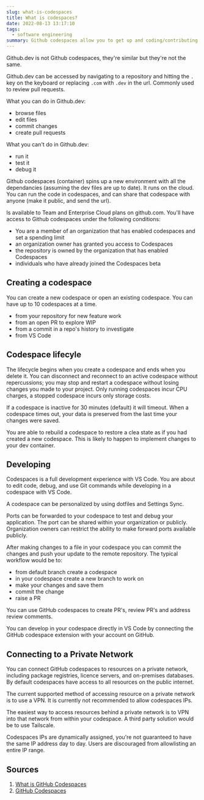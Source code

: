 ```yaml
---
slug: what-is-codespaces
title: What is codespaces?
date: 2022-08-13 13:17:10
tags:
  - software engineering
summary: Github codespaces allow you to get up and coding/contributing quickly
---
```

Github.dev is not Github codespaces, they're similar but they're not the same. 

Github.dev can be accessed by navigating to a repository and hitting the `.` key on the keyboard or replacing `.com` with `.dev` in the url. Commonly used to review pull requests.

What you can do in Github.dev:
- browse files
- edit files
- commit changes
- create pull requests

What you can't do in Github.dev:
- run it
- test it
- debug it

Github codespaces (container) spins up a new environment with all the dependancies (assuming the dev files are up to date). It runs on the cloud. You can run the code in codespaces, and can share that codespace with anyone (make it public, and send the url). 

Is available to Team and Enterprise Cloud plans on github.com. You'll have access to Github codespaces under the following conditions:
- You are a member of an organization that has enabled codespaces and set a spending limit
- an organization owner has granted you access to Codespaces
- the repository is owned by the organization that has enabled Codespaces
- individuals who have already joined the Codespaces beta

## Creating a codespace
You can create a new codespace or open an existing codespace. You can have up to 10 codespaces at a time.
- from your repository for new feature work
- from an open PR to explore WIP
- from a commit in a repo's history to investigate
- from VS Code

## Codespace lifecyle
The lifecycle begins when you create a codespace and ends when you delete it. You can disconnect and reconnect to an active codespace without repercussions; you may stop and restart a codespace without losing changes you made to your project. Only running codespaces incur CPU charges, a stopped codespace incurs only storage costs. 

If a codespace is inactive for 30 minutes (default) it will timeout. When a codespace times out, your data is preserved from the last time your changes were saved.

You are able to rebuild a codespace to restore a clea state as if you had created a new codespace. This is likely to happen to implement changes to your dev container.

## Developing
Codespaces is a full development experience with VS Code. You are about to edit code, debug, and use Git commands while developing in a codespace with VS Code. 

A codespace can be personalized by using dotfiles and Settings Sync.

Ports can be forwarded to your codespace to test and debug your application. The port can be shared within your organization or publicly. Organization owners can restrict the ability to make forward ports available publicly. 

After making changes to a file in your codespace you can commit the changes and push your update to the remote repository. The typical workflow would be to:
- from default branch create a codespace
- in your codespace create a new branch to work on
- make your changes and save them
- commit the change
- raise a PR

You can use GitHub codespaces to create PR's, review PR's and address review comments.

You can develop in your codespace directly in VS Code by connecting the GitHub codespace extension with your account on GitHub.

## Connecting to a Private Network
You can connect GitHub codespaces to resources on a private network, including package registries, licence servers, and on-premises databases. By default codespaces have access to all resources on the public internet. 

The current supported method of accessing resource on a private network is to use a VPN. It is currently not recommended to allow codespaces IPs.

The easiest way to access resources behind a private network is to VPN into that network from within your codespace. A third party solution would be to use Tailscale.

Codespaces IPs are dynamically assigned, you're not guaranteed to have the same IP address day to day. Users are discouraged from allowlisting an entire IP range.

## Sources
1. [What is GitHub Codespaces](https://www.youtube.com/watch?v=vDXPkAdqSyI)
2. [GitHub Codespaces](https://docs.github.com/en/codespaces)